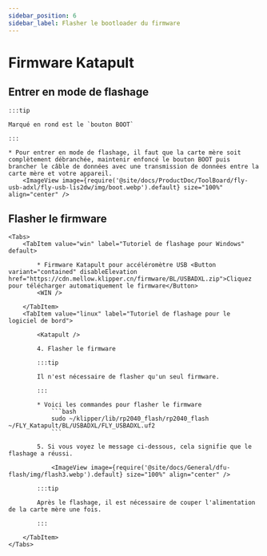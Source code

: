 ```yaml
---
sidebar_position: 6
sidebar_label: Flasher le bootloader du firmware
---
```



# Firmware Katapult

## Entrer en mode de flashage

    :::tip

    Marqué en rond est le `bouton BOOT`

    :::

    * Pour entrer en mode de flashage, il faut que la carte mère soit complètement débranchée, maintenir enfoncé le bouton BOOT puis brancher le câble de données avec une transmission de données entre la carte mère et votre appareil.
        <ImageView image={require('@site/docs/ProductDoc/ToolBoard/fly-usb-adxl/fly-usb-lis2dw/img/boot.webp').default} size="100%" align="center" />

## Flasher le firmware

    <Tabs>
        <TabItem value="win" label="Tutoriel de flashage pour Windows" default>

            * Firmware Katapult pour accéléromètre USB <Button variant="contained" disableElevation href="https://cdn.mellow.klipper.cn/firmware/BL/USBADXL.zip">Cliquez pour télécharger automatiquement le firmware</Button>
            <WIN />
            
        </TabItem>
        <TabItem value="linux" label="Tutoriel de flashage pour le logiciel de bord">
            
            <Katapult />

            4. Flasher le firmware

            :::tip

            Il n'est nécessaire de flasher qu'un seul firmware.

            :::

            * Voici les commandes pour flasher le firmware
                ```bash
                sudo ~/klipper/lib/rp2040_flash/rp2040_flash ~/FLY_Katapult/BL/USBADXL/FLY_USBADXL.uf2
                ```

            5. Si vous voyez le message ci-dessous, cela signifie que le flashage a réussi.

                <ImageView image={require('@site/docs/General/dfu-flash/img/flash3.webp').default} size="100%" align="center" />

            :::tip

            Après le flashage, il est nécessaire de couper l'alimentation de la carte mère une fois.

            :::

        </TabItem>
    </Tabs>

